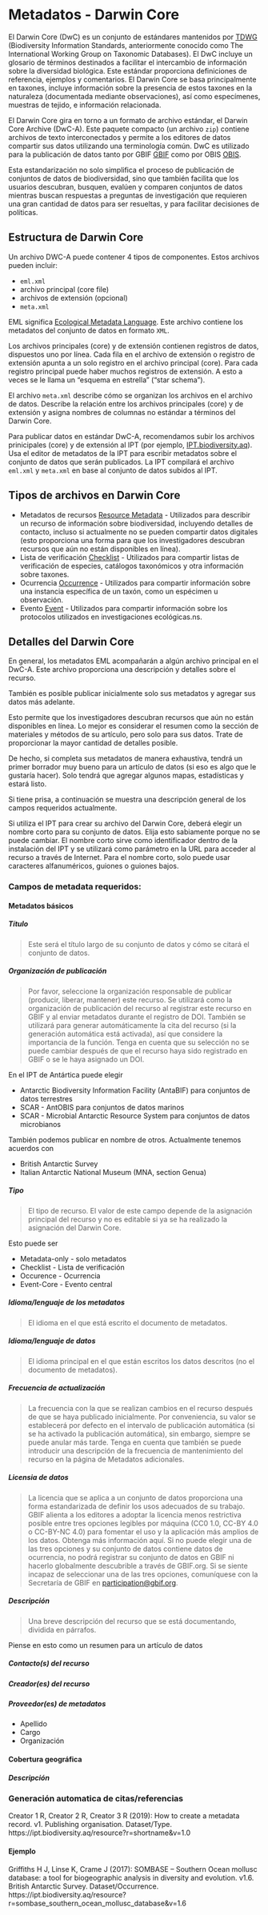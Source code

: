 # Metadatos - Darwin Core

El Darwin Core (DwC) es un conjunto de estándares mantenidos por [TDWG](https://www.tdwg.org) (Biodiversity Information Standards, anteriormente conocido como The International Working Group on Taxonomic Databases).
El DwC incluye un glosario de términos destinados a facilitar el intercambio de información sobre la diversidad biológica. Este estándar proporciona definiciones de referencia, ejemplos y comentarios. El Darwin Core se basa principalmente en taxones, incluye información sobre la presencia de estos taxones en la naturaleza (documentada mediante observaciones), así como especímenes, muestras de tejido, e información relacionada.  
  
El Darwin Core gira en torno a un formato de archivo estándar, el Darwin Core Archive (DwC-A). Este paquete compacto (un archivo `zip`) contiene archivos de texto interconectados y permite a los editores de datos compartir sus datos utilizando una terminología común. DwC es utilizado para la publicación de datos tanto por GBIF [GBIF](www.gbif.org) como por OBIS [OBIS](www.obis.org).

Esta estandarización no solo simplifica el proceso de publicación de conjuntos de datos de biodiversidad, sino que también facilita que los usuarios descubran, busquen, evalúen y comparen conjuntos de datos mientras buscan respuestas a preguntas de investigación que requieren una gran cantidad de datos para ser resueltas, y para facilitar decisiones de políticas.

## Estructura de Darwin Core

Un archivo DWC-A puede contener 4 tipos de componentes. Estos archivos pueden incluir:

* `eml.xml`
* archivo principal (core file)
* archivos de extensión (opcional)
* `meta.xml`

EML significa [Ecological Metadata Language](https://en.wikipedia.org/wiki/Ecological_Metadata_Language). Este archivo contiene los metadatos del conjunto de datos en formato `XML`.

Los archivos principales (core) y de extensión contienen registros de datos, dispuestos uno por línea. Cada fila en el archivo de extensión o registro de extensión apunta a un solo registro en el archivo principal (core). Para cada registro principal puede haber muchos registros de extensión. A esto a veces se le llama un "esquema en estrella" ("star schema").

El archivo `meta.xml` describe cómo se organizan los archivos en el archivo de datos. Describe la relación entre los archivos principales (core) y de extensión y asigna nombres de columnas no estándar a términos del Darwin Core.

Para publicar datos en estándar DwC-A, recomendamos subir los archivos prinicipales (core) y de extensión al IPT (por ejemplo, [IPT.biodiversity.aq](http://IPT.biodiversity.aq)). Usa el editor de metadatos de la IPT para escribir metadatos sobre el conjunto de datos que serán publicados. La IPT compilará el archivo `eml.xml` y `meta.xml` en base al conjunto de datos subidos al IPT.

## Tipos de archivos en Darwin Core
  
*  Metadatos de recursos [Resource Metadata](https://github.com/gbif/ipt/wiki/resourceMetadata) - Utilizados para describir un recurso de información sobre biodiversidad, incluyendo detalles de contacto, incluso si actualmente no se pueden compartir datos digitales (esto proporciona una forma para que los investigadores descubran recursos que aún no están disponibles en línea).
* Lista de verificación [Checklist](https://github.com/gbif/ipt/wiki/checklistData) - Utilizados para compartir listas de verificación de especies, catálogos taxonómicos y otra información sobre taxones.
* Ocurrencia [Occurrence](https://github.com/gbif/ipt/wiki/occurrenceData) - Utilizados para compartir información sobre una instancia específica de un taxón, como un espécimen u observación.
* Evento [Event](https://github.com/gbif/ipt/wiki/samplingEventData) - Utilizados para compartir información sobre los protocolos utilizados en investigaciones ecológicas.ns.


## Detalles del Darwin Core

En general, los metadatos EML acompañarán a algún archivo principal en el DwC-A. Este archivo proporciona una descripción y detalles sobre el recurso.

También es posible publicar inicialmente solo sus metadatos y agregar sus datos más adelante.

Esto permite que los investigadores descubran recursos que aún no están disponibles en línea.
Lo mejor es considerar el resumen como la sección de materiales y métodos de su artículo, pero solo para sus datos. Trate de proporcionar la mayor cantidad de detalles posible.

De hecho, si completa sus metadatos de manera exhaustiva, tendrá un primer borrador muy bueno para un artículo de datos (si eso es algo que le gustaría hacer). Solo tendrá que agregar algunos mapas, estadísticas y estará listo.

Si tiene prisa, a continuación se muestra una descripción general de los campos requeridos actualmente.

Si utiliza el IPT para crear su archivo del Darwin Core, deberá elegir un nombre corto para su conjunto de datos. Elija esto sabiamente porque no se puede cambiar. El nombre corto sirve como identificador dentro de la instalación del IPT y se utilizará como parámetro en la URL para acceder al recurso a través de Internet. Para el nombre corto, solo puede usar caracteres alfanuméricos, guiones o guiones bajos.

### Campos de metadata requeridos:

#### Metadatos básicos

##### Título
> Este será el título largo de su conjunto de datos y cómo se citará el conjunto de datos.

##### Organización de publicación
>Por favor, seleccione la organización responsable de publicar (producir, liberar, mantener) este recurso. Se utilizará como la organización de publicación del recurso al registrar este recurso en GBIF y al enviar metadatos durante el registro de DOI. También se utilizará para generar automáticamente la cita del recurso (si la generación automática está activada), así que considere la importancia de la función. Tenga en cuenta que su selección no se puede cambiar después de que el recurso haya sido registrado en GBIF o se le haya asignado un DOI.

En el IPT de Antártica puede elegir

* Antarctic Biodiversity Information Facility (AntaBIF) para conjuntos de datos terrestres
* SCAR - AntOBIS para conjuntos de datos marinos
* SCAR - Microbial Antarctic Resource System para conjuntos de datos microbianos

También podemos publicar en nombre de otros. Actualmente tenemos acuerdos con

* British Antarctic Survey
* Italian Antarctic National Museum (MNA, section Genua)
 

##### Tipo
>El tipo de recurso. El valor de este campo depende de la asignación principal del recurso y no es editable si ya se ha realizado la asignación del Darwin Core.

Esto puede ser

* Metadata-only - solo metadatos
* Checklist - Lista de verificación
* Occurence - Ocurrencia
* Event-Core - Evento central

##### Idioma/lenguaje de los metadatos
>El idioma en el que está escrito el documento de metadatos.

##### Idioma/lenguaje de datos
>El idioma principal en el que están escritos los datos descritos (no el documento de metadatos).

##### Frecuencia de actualización
>La frecuencia con la que se realizan cambios en el recurso después de que se haya publicado inicialmente. Por conveniencia, su valor se establecerá por defecto en el intervalo de publicación automática (si se ha activado la publicación automática), sin embargo, siempre se puede anular más tarde. Tenga en cuenta que también se puede introducir una descripción de la frecuencia de mantenimiento del recurso en la página de Metadatos adicionales.

##### Licensia de datos
>La licencia que se aplica a un conjunto de datos proporciona una forma estandarizada de definir los usos adecuados de su trabajo. GBIF alienta a los editores a adoptar la licencia menos restrictiva posible entre tres opciones legibles por máquina (CC0 1.0, CC-BY 4.0 o CC-BY-NC 4.0) para fomentar el uso y la aplicación más amplios de los datos. Obtenga más información aquí. Si no puede elegir una de las tres opciones y su conjunto de datos contiene datos de ocurrencia, no podrá registrar su conjunto de datos en GBIF ni hacerlo globalmente descubrible a través de GBIF.org. Si se siente incapaz de seleccionar una de las tres opciones, comuníquese con la Secretaría de GBIF en [participation@gbif.org](mailto:participation@gbif.org).


##### Descripción
>Una breve descripción del recurso que se está documentando, dividida en párrafos.

Piense en esto como un resumen para un artículo de datos

##### Contacto(s) del recurso
##### Creador(es) del recurso
##### Proveedor(es) de metadatos
* Apellido
* Cargo
* Organización
	
#### Cobertura geográfica
##### Descripción



### Generación automatica de citas/referencias

Creator 1 R, Creator 2 R, Creator 3 R (2019): How to create a metadata record. v1. Publishing organisation. Dataset/Type. https://ipt.biodiversity.aq/resource?r=shortname&amp;v=1.0

#### Ejemplo

Griffiths H J, Linse K, Crame J (2017): SOMBASE – Southern Ocean mollusc database: a tool for biogeographic analysis in diversity and evolution. v1.6. British Antarctic Survey. Dataset/Occurrence. https://ipt.biodiversity.aq/resource?r=sombase_southern_ocean_mollusc_database&amp;v=1.6

